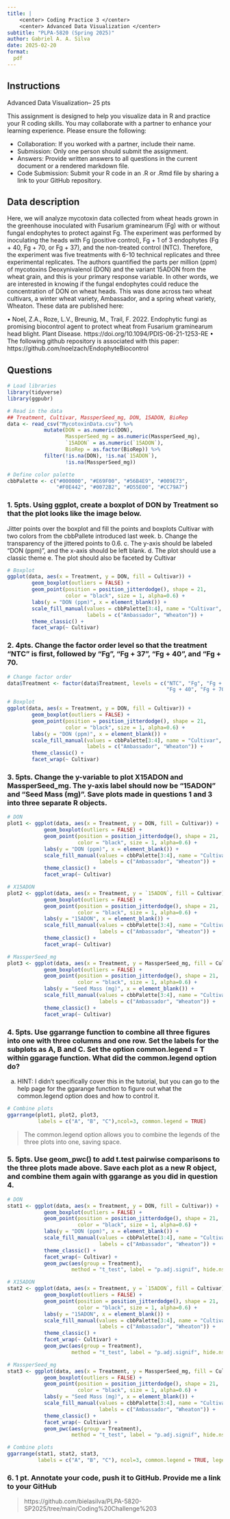```yaml
---
title: |
    <center> Coding Practice 3 </center> 
    <center> Advanced Data Visualization </center> 
subtitle: "PLPA-5820 (Spring 2025)"
author: Gabriel A. A. Silva
date: 2025-02-20
format:
  pdf
---
```


## Instructions

Advanced Data Visualization– 25 pts

This assignment is designed to help you visualize data in R and practice your R coding skills. You may collaborate with a partner to enhance your learning experience. Please ensure the following:

- Collaboration: If you worked with a partner, include their name.
- Submission: Only one person should submit the assignment.
- Answers: Provide written answers to all questions in the current document or a rendered markdown file.
- Code Submission: Submit your R code in an .R or .Rmd file by sharing a link to your GitHub repository.

## Data description

Here, we will analyze mycotoxin data collected from wheat heads grown in the greenhouse inoculated with Fusarium graminearum (Fg) with or without fungal endophytes to protect against Fg. The experiment was performed by inoculating the heads with Fg (positive control), Fg + 1 of 3 endophytes (Fg + 40, Fg + 70, or Fg + 37), and the non-treated control (NTC). Therefore, the experiment was five treatments with 6-10 technical replicates and three experimental replicates. The authors quantified the parts per million (ppm) of mycotoxins Deoxynivalenol (DON) and the variant 15ADON from the wheat grain, and this is your primary response variable. In other words, we are interested in knowing if the fungal endophytes could reduce the concentration of DON on wheat heads. This was done across two wheat cultivars, a winter wheat variety, Ambassador, and a spring wheat variety, Wheaton. These data are published here: 

•	Noel, Z.A., Roze, L.V., Breunig, M., Trail, F. 2022. Endophytic fungi as promising biocontrol agent to protect wheat from Fusarium graminearum head blight. Plant Disease. https://doi.org/10.1094/PDIS-06-21-1253-RE
•	The following github repository is associated with this paper: https://github.com/noelzach/EndophyteBiocontrol

## Questions

```r
# Load libraries
library(tidyverse)
library(ggpubr)

# Read in the data
## Treatment, Cultivar, MassperSeed_mg, DON, 15ADON, BioRep
data <- read_csv("MycotoxinData.csv") %>% 
            mutate(DON = as.numeric(DON),
                   MassperSeed_mg = as.numeric(MassperSeed_mg),
                   `15ADON` = as.numeric(`15ADON`),
                   BioRep = as.factor(BioRep)) %>% 
            filter(!is.na(DON), !is.na(`15ADON`),
                   !is.na(MassperSeed_mg))

# Define color palette
cbbPalette <- c("#000000", "#E69F00", "#56B4E9", "#009E73",
                "#F0E442", "#0072B2", "#D55E00", "#CC79A7")
```


### 1. 5pts. Using ggplot, create a boxplot of DON by Treatment so that the plot looks like the image below.
Jitter points over the boxplot and fill the points and boxplots Cultivar with two colors from the cbbPallete introduced last week. 
b.	Change the transparency of the jittered points to 0.6. 
c.	The y-axis should be labeled "DON (ppm)", and the x-axis should be left blank. 
d.	The plot should use a classic theme
e.	The plot should also be faceted by Cultivar

```r
# Boxplot
ggplot(data, aes(x = Treatment, y = DON, fill = Cultivar)) +
        geom_boxplot(outliers = FALSE) +
        geom_point(position = position_jitterdodge(), shape = 21,
                   color = "black", size = 1, alpha=0.6) +
        labs(y = "DON (ppm)", x = element_blank()) +
        scale_fill_manual(values = cbbPalette[3:4], name = "Cultivar",
                          labels = c("Ambassador", "Wheaton")) +
        theme_classic() + 
        facet_wrap(~ Cultivar)
```

### 2. 4pts. Change the factor order level so that the treatment “NTC” is first, followed by “Fg”, “Fg + 37”, “Fg + 40”, and “Fg + 70. 

```r
# Change factor order
data$Treatment <- factor(data$Treatment, levels = c("NTC", "Fg", "Fg + 37",
                                                    "Fg + 40", "Fg + 70"))

# Boxplot
ggplot(data, aes(x = Treatment, y = DON, fill = Cultivar)) +
        geom_boxplot(outliers = FALSE) +
        geom_point(position = position_jitterdodge(), shape = 21,
                   color = "black", size = 1, alpha=0.6) +
        labs(y = "DON (ppm)", x = element_blank()) +
        scale_fill_manual(values = cbbPalette[3:4], name = "Cultivar",
                          labels = c("Ambassador", "Wheaton")) +
        theme_classic() + 
        facet_wrap(~ Cultivar)
```


### 3. 5pts. Change the y-variable to plot X15ADON and MassperSeed_mg. The y-axis label should now be “15ADON” and “Seed Mass (mg)”. Save plots made in questions 1 and 3 into three separate R objects.

```r
# DON
plot1 <- ggplot(data, aes(x = Treatment, y = DON, fill = Cultivar)) +
            geom_boxplot(outliers = FALSE) +
            geom_point(position = position_jitterdodge(), shape = 21,
                       color = "black", size = 1, alpha=0.6) +
            labs(y = "DON (ppm)", x = element_blank()) +
            scale_fill_manual(values = cbbPalette[3:4], name = "Cultivar",
                              labels = c("Ambassador", "Wheaton")) +
            theme_classic() + 
            facet_wrap(~ Cultivar)

# X15ADON
plot2 <- ggplot(data, aes(x = Treatment, y = `15ADON`, fill = Cultivar)) +
            geom_boxplot(outliers = FALSE) +
            geom_point(position = position_jitterdodge(), shape = 21,
                       color = "black", size = 1, alpha=0.6) +
            labs(y = "15ADON", x = element_blank()) +
            scale_fill_manual(values = cbbPalette[3:4], name = "Cultivar",
                              labels = c("Ambassador", "Wheaton")) +
            theme_classic() + 
            facet_wrap(~ Cultivar)

# MassperSeed_mg
plot3 <- ggplot(data, aes(x = Treatment, y = MassperSeed_mg, fill = Cultivar)) +
            geom_boxplot(outliers = FALSE) +
            geom_point(position = position_jitterdodge(), shape = 21,
                       color = "black", size = 1, alpha=0.6) +
            labs(y = "Seed Mass (mg)", x = element_blank()) +
            scale_fill_manual(values = cbbPalette[3:4], name = "Cultivar",
                              labels = c("Ambassador", "Wheaton")) +
            theme_classic() + 
            facet_wrap(~ Cultivar)
```

### 4. 5pts. Use ggarrange function to combine all three figures into one with three columns and one row. Set the labels for the subplots as A, B and C. Set the option common.legend = T within ggarage function. What did the common.legend option do?
a.	HINT: I didn’t specifically cover this in the tutorial, but you can go to the help page for the ggarange function to figure out what the common.legend option does and how to control it. 

```r
# Combine plots
ggarrange(plot1, plot2, plot3,
          labels = c("A", "B", "C"),ncol=3, common.legend = TRUE)
```

> The common.legend option allows you to combine the legends of the three plots into one, saving space.

### 5. 5pts. Use geom_pwc() to add t.test pairwise comparisons to the three plots made above. Save each plot as a new R object, and combine them again with ggarange as you did in question 4. 

```r
# DON
stat1 <- ggplot(data, aes(x = Treatment, y = DON, fill = Cultivar)) +
            geom_boxplot(outliers = FALSE) +
            geom_point(position = position_jitterdodge(), shape = 21,
                       color = "black", size = 1, alpha=0.6) +
            labs(y = "DON (ppm)", x = element_blank()) +
            scale_fill_manual(values = cbbPalette[3:4], name = "Cultivar",
                              labels = c("Ambassador", "Wheaton")) +
            theme_classic() +
            facet_wrap(~ Cultivar) +
            geom_pwc(aes(group = Treatment),
                     method = "t_test", label = "p.adj.signif", hide.ns = TRUE)

# X15ADON
stat2 <- ggplot(data, aes(x = Treatment, y = `15ADON`, fill = Cultivar)) +
            geom_boxplot(outliers = FALSE) +
            geom_point(position = position_jitterdodge(), shape = 21,
                       color = "black", size = 1, alpha=0.6) +
            labs(y = "15ADON", x = element_blank()) +
            scale_fill_manual(values = cbbPalette[3:4], name = "Cultivar",
                              labels = c("Ambassador", "Wheaton")) +
            theme_classic() +
            facet_wrap(~ Cultivar) +
            geom_pwc(aes(group = Treatment),
                     method = "t_test", label = "p.adj.signif", hide.ns = TRUE)

# MassperSeed_mg
stat3 <- ggplot(data, aes(x = Treatment, y = MassperSeed_mg, fill = Cultivar)) +
            geom_boxplot(outliers = FALSE) +
            geom_point(position = position_jitterdodge(), shape = 21,
                       color = "black", size = 1, alpha=0.6) +
            labs(y = "Seed Mass (mg)", x = element_blank()) +
            scale_fill_manual(values = cbbPalette[3:4], name = "Cultivar",
                              labels = c("Ambassador", "Wheaton")) +
            theme_classic() +
            facet_wrap(~ Cultivar) +
            geom_pwc(aes(group = Treatment),
                     method = "t_test", label = "p.adj.signif", hide.ns = TRUE)

# Combine plots
ggarrange(stat1, stat2, stat3,
          labels = c("A", "B", "C"), ncol=3, common.legend = TRUE, legend = "bottom")
```

### 6. 1 pt. Annotate your code, push it to GitHub. Provide me a link to your GitHub

> https://github.com/bielasilva/PLPA-5820-SP2025/tree/main/Coding%20Challenge%203